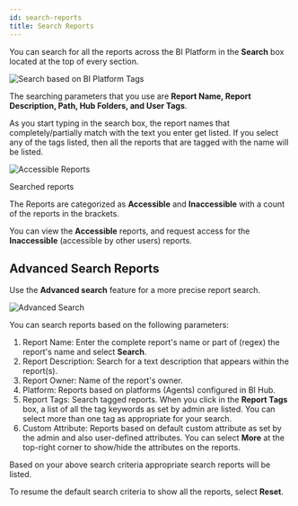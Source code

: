 ---
id: search-reports
title: Search Reports
---

You can search for all the reports across the BI Platform in the **Search** box located at the top of every section.

  <div class="center">
    <Zoom>
      <img alt="Search based on BI Platform Tags" src={useBaseUrl('doc-images/user-guide/cf2.png')}/>
    </Zoom>
  </div>

The searching parameters that you use are **Report Name, Report Description, Path, Hub Folders, and User Tags**.

As you start typing in the search box, the report names that completely/partially match with the text you enter get listed.
If you select any of the tags listed, then all the reports that are tagged with the name will be listed.

  <div class="center">
    <Zoom>
      <img alt="Accessible Reports" src={useBaseUrl('doc-images/user-guide/cf4.png')}/>
    </Zoom>
    <p>Searched reports</p>
  </div>

The Reports are categorized as **Accessible** and **Inaccessible** with a count of the reports in the brackets.

You can view the **Accessible** reports, and request access for the **Inaccessible** (accessible by other users) reports.

## Advanced Search Reports

Use the **Advanced search** feature for a more precise report search.

  <div class="center">
    <Zoom>
      <img alt="Advanced Search" src={useBaseUrl('doc-images/user-guide/avs1.png')}/>
    </Zoom>
  </div>

You can search reports based on the following parameters:

1. Report Name: Enter the complete report's name or part of (regex) the report's name and select **Search**.
1. Report Description: Search for a text description that appears within the report(s).
1. Report Owner: Name of the report's owner.
1. Platform: Reports based on platforms (Agents) configured in BI Hub.
1. Report Tags: Search tagged reports. When you click in the **Report Tags** box, a list of all the tag keywords as set by admin are listed. You can select more than one tag as appropriate for your search.
1. Custom Attribute: Reports based on default custom attribute as set by the admin and also user-defined attributes.
You can select **More** at the top-right corner to show/hide the attributes on the reports.

Based on your above search criteria appropriate search reports will be listed.

To resume the default search criteria to show all the reports, select **Reset**.
